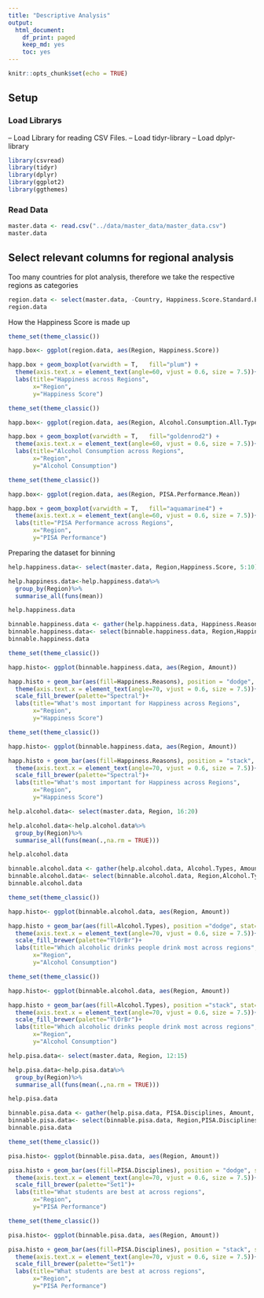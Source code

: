 ```yaml
---
title: "Descriptive Analysis"
output:
  html_document:
    df_print: paged
    keep_md: yes
    toc: yes
---
```


```r
knitr::opts_chunk$set(echo = TRUE)
```
## Setup

### Load Librarys

-- Load Library for reading CSV Files.
-- Load tidyr-library
-- Load dplyr-library

```r
library(csvread)
library(tidyr)
library(dplyr)
library(ggplot2)
library(ggthemes)

```

### Read Data
```r
master.data <- read.csv("../data/master_data/master_data.csv")
master.data

```

## Select relevant columns for regional analysis

Too many countries for plot analysis, therefore we take the respective regions as categories

```r

region.data <- select(master.data, -Country, Happiness.Score.Standard.Error)
region.data 

```



How the Happiness Score is made up

```r

theme_set(theme_classic())

happ.box<- ggplot(region.data, aes(Region, Happiness.Score))

happ.box + geom_boxplot(varwidth = T,   fill="plum") +
  theme(axis.text.x = element_text(angle=60, vjust = 0.6, size = 7.5))+
  labs(title="Happiness across Regions",
       x="Region",
       y="Happiness Score")

```

```r

theme_set(theme_classic())

happ.box<- ggplot(region.data, aes(Region, Alcohol.Consumption.All.Types))

happ.box + geom_boxplot(varwidth = T,   fill="goldenrod2") +
  theme(axis.text.x = element_text(angle=60, vjust = 0.6, size = 7.5))+
  labs(title="Alcohol Consumption across Regions",
       x="Region",
       y="Alcohol Consumption")

```

```r

theme_set(theme_classic())

happ.box<- ggplot(region.data, aes(Region, PISA.Performance.Mean))

happ.box + geom_boxplot(varwidth = T,   fill="aquamarine4") +
  theme(axis.text.x = element_text(angle=60, vjust = 0.6, size = 7.5))+
  labs(title="PISA Performance across Regions",
       x="Region",
       y="PISA Performance")

```

Preparing the dataset for binning
```r
help.happiness.data<- select(master.data, Region,Happiness.Score, 5:10)

help.happiness.data<-help.happiness.data%>%
  group_by(Region)%>%
  summarise_all(funs(mean))

help.happiness.data

```

```r

binnable.happiness.data <- gather(help.happiness.data, Happiness.Reasons, Amount, 3:8 )
binnable.happiness.data<- select(binnable.happiness.data, Region,Happiness.Reasons, Amount)
binnable.happiness.data

```

```r

theme_set(theme_classic())

happ.histo<- ggplot(binnable.happiness.data, aes(Region, Amount))

happ.histo + geom_bar(aes(fill=Happiness.Reasons), position = "dodge", stat="identity", color="black")+
  theme(axis.text.x = element_text(angle=70, vjust = 0.6, size = 7.5))+
  scale_fill_brewer(palette="Spectral")+
  labs(title="What's most important for Happiness across Regions",
       x="Region",
       y="Happiness Score")


```

```r

theme_set(theme_classic())

happ.histo<- ggplot(binnable.happiness.data, aes(Region, Amount))

happ.histo + geom_bar(aes(fill=Happiness.Reasons), position = "stack", stat="identity",color="black")+
  theme(axis.text.x = element_text(angle=70, vjust = 0.6, size = 7.5))+
  scale_fill_brewer(palette="Spectral")+
  labs(title="What's most important for Happiness across Regions",
       x="Region",
       y="Happiness Score")


```

```r
help.alcohol.data<- select(master.data, Region, 16:20)

help.alcohol.data<-help.alcohol.data%>%
  group_by(Region)%>%
  summarise_all(funs(mean(.,na.rm = TRUE)))

help.alcohol.data

```

```r

binnable.alcohol.data <- gather(help.alcohol.data, Alcohol.Types, Amount, 3:6 )
binnable.alcohol.data<- select(binnable.alcohol.data, Region,Alcohol.Types, Amount)
binnable.alcohol.data

```



```r

theme_set(theme_classic())

happ.histo<- ggplot(binnable.alcohol.data, aes(Region, Amount))

happ.histo + geom_bar(aes(fill=Alcohol.Types), position ="dodge", stat="identity",color="black")+
  theme(axis.text.x = element_text(angle=70, vjust = 0.6, size = 7.5))+
  scale_fill_brewer(palette="YlOrBr")+
  labs(title="Which alcoholic drinks people drink most across regions",
       x="Region",
       y="Alcohol Consumption")


```

```r

theme_set(theme_classic())

happ.histo<- ggplot(binnable.alcohol.data, aes(Region, Amount))

happ.histo + geom_bar(aes(fill=Alcohol.Types), position ="stack", stat="identity",color="black")+
  theme(axis.text.x = element_text(angle=70, vjust = 0.6, size = 7.5))+
  scale_fill_brewer(palette="YlOrBr")+
  labs(title="Which alcoholic drinks people drink most across regions",
       x="Region",
       y="Alcohol Consumption")


```

```r
help.pisa.data<- select(master.data, Region, 12:15)

help.pisa.data<-help.pisa.data%>%
  group_by(Region)%>%
  summarise_all(funs(mean(.,na.rm = TRUE)))

help.pisa.data

```

```r

binnable.pisa.data <- gather(help.pisa.data, PISA.Disciplines, Amount, 2:4 )
binnable.pisa.data<- select(binnable.pisa.data, Region,PISA.Disciplines, Amount)
binnable.pisa.data

```

```r

theme_set(theme_classic())

pisa.histo<- ggplot(binnable.pisa.data, aes(Region, Amount))

pisa.histo + geom_bar(aes(fill=PISA.Disciplines), position = "dodge", stat="identity",color="black")+
  theme(axis.text.x = element_text(angle=70, vjust = 0.6, size = 7.5))+
  scale_fill_brewer(palette="Set1")+
  labs(title="What students are best at across regions",
       x="Region",
       y="PISA Performance")


```

```r

theme_set(theme_classic())

pisa.histo<- ggplot(binnable.pisa.data, aes(Region, Amount))

pisa.histo + geom_bar(aes(fill=PISA.Disciplines), position = "stack", stat="identity",color="black")+
  theme(axis.text.x = element_text(angle=70, vjust = 0.6, size = 7.5))+
  scale_fill_brewer(palette="Set1")+
  labs(title="What students are best at across regions",
       x="Region",
       y="PISA Performance")


```


### 